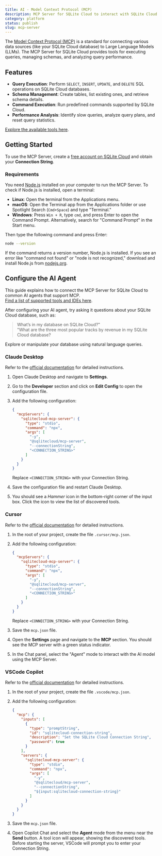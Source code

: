 ```yaml
---
title: AI - Model Context Protocol (MCP)
description: MCP Server for SQLite Cloud to interact with SQLite Cloud databases using the AI models
category: platform
status: publish
slug: mcp-server
---
```


The [Model Context Protocol (MCP)](https://modelcontextprotocol.io/introduction) is a standard for connecting various data sources (like your SQLite Cloud database) to Large Language Models (LLMs). The MCP Server for SQLite Cloud provides tools for executing queries, managing schemas, and analyzing query performance.

## Features

- **Query Execution**: Perform `SELECT`, `INSERT`, `UPDATE`, and `DELETE` SQL operations on SQLite Cloud databases.
- **Schema Management**: Create tables, list existing ones, and retrieve schema details.
- **Command Execution**: Run predefined commands supported by SQLite Cloud.
- **Performance Analysis**: Identify slow queries, analyze query plans, and reset query statistics.

[Explore the available tools here](https://github.com/sqlitecloud/sqlitecloud-mcp-server).

## Getting Started

To use the MCP Server, create a [free account on SQLite Cloud](https://sqlitecloud.io) and obtain your **Connection String**.

### Requirements

You need [Node.js](https://nodejs.org) installed on your computer to run the MCP Server. To check if Node.js is installed, open a terminal:

- **Linux**: Open the terminal from the Applications menu.
- **macOS**: Open the Terminal app from the Applications folder or use Spotlight Search (`Cmd+Space`) and type "Terminal."
- **Windows**: Press `Win + R`, type `cmd`, and press Enter to open the Command Prompt. Alternatively, search for "Command Prompt" in the Start menu.

Then type the following command and press Enter:

```bash
node --version
```

If the command returns a version number, Node.js is installed. If you see an error like "command not found" or "node is not recognized," download and install Node.js from [nodejs.org](https://nodejs.org).

## Configure the AI Agent

This guide explains how to connect the MCP Server for SQLite Cloud to common AI agents that support MCP.   
[Find a list of supported tools and IDEs here](https://modelcontextprotocol.io/clients).

After configuring your AI agent, try asking it questions about your SQLite Cloud database, such as:

> What’s in my database on SQLite Cloud?"  
"What are the three most popular tracks by revenue in my SQLite Cloud database?

Explore or manipulate your database using natural language queries.

### Claude Desktop

Refer to the [official documentation](https://modelcontextprotocol.io/quickstart/user) for detailed instructions.

1. Open Claude Desktop and navigate to **Settings**.
2. Go to the **Developer** section and click on **Edit Config** to open the configuration file.
3. Add the following configuration:

   ```json
   {
     "mcpServers": {
       "sqlitecloud-mcp-server": {
         "type": "stdio",
         "command": "npx",
         "args": [
           "-y",
           "@sqlitecloud/mcp-server",
           "--connectionString",
           "<CONNECTION_STRING>"
         ]
       }
     }
   }
   ```

   Replace `<CONNECTION_STRING>` with your Connection String.

4. Save the configuration file and restart Claude Desktop.
5. You should see a _Hammer_ icon in the bottom-right corner of the input box. Click the icon to view the list of discovered tools.

### Cursor

Refer to the [official documentation](https://docs.cursor.com/context/model-context-protocol#configuring-mcp-servers) for detailed instructions.

1. In the root of your project, create the file `.cursor/mcp.json`.
2. Add the following configuration:

   ```json
   {
     "mcpServers": {
       "sqlitecloud-mcp-server": {
         "type": "stdio",
         "command": "npx",
         "args": [
           "-y",
           "@sqlitecloud/mcp-server",
           "--connectionString",
           "<CONNECTION_STRING>"
         ]
       }
     }
   }
   ```

   Replace `<CONNECTION_STRING>` with your Connection String.

3. Save the `mcp.json` file.
4. Open the **Settings** page and navigate to the **MCP** section. You should see the MCP server with a green status indicator.
5. In the Chat panel, select the "Agent" mode to interact with the AI model using the MCP Server.

### VSCode Copilot

Refer to the [official documentation](https://code.visualstudio.com/docs/copilot/chat/mcp-servers) for detailed instructions.

1. In the root of your project, create the file `.vscode/mcp.json`.
2. Add the following configuration:

   ```json
   {
     "mcp": {
       "inputs": [
         {
           "type": "promptString",
           "id": "sqlitecloud-connection-string",
           "description": "Set the SQLite Cloud Connection String",
           "password": true
         }
       ],
       "servers": {
         "sqlitecloud-mcp-server": {
           "type": "stdio",
           "command": "npx",
           "args": [
             "-y",
             "@sqlitecloud/mcp-server",
             "--connectionString",
             "${input:sqlitecloud-connection-string}"
           ]
         }
       }
     }
   }
   ```

3. Save the `mcp.json` file.
4. Open Copilot Chat and select the **Agent** mode from the menu near the **Send** button. A tool icon will appear, showing the discovered tools. Before starting the server, VSCode will prompt you to enter your Connection String.
